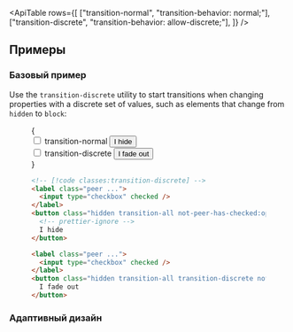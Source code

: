 

<ApiTable
  rows={[
    ["transition-normal", "transition-behavior: normal;"],
    ["transition-discrete", "transition-behavior: allow-discrete;"],
  ]}
/>

## Примеры

### Базовый пример

Use the `transition-discrete` utility to start transitions when changing properties with a discrete set of values, such as elements that change from `hidden` to `block`:

<Figure hint="Interact with the checkboxes to see the expected behavior">

<Example>
  {
    <div className="flex flex-col justify-around gap-8 text-sm leading-6 font-bold text-white sm:flex-row sm:gap-0">
      <div className="flex shrink-0 flex-col items-center sm:w-1/2">
        <label className="peer mb-3 inline-flex gap-2 text-center font-mono text-sm font-medium text-gray-500 select-none dark:text-gray-400">
          <input type="checkbox" defaultChecked />
          transition-normal
        </label>
        <button className="hidden rounded-md bg-violet-500 px-4 py-2 text-sm font-semibold text-white transition-all transition-normal duration-300 not-peer-has-checked:opacity-0 peer-has-checked:block">
          I hide
        </button>
      </div>
      <div className="flex shrink-0 flex-col items-center sm:w-1/2">
        <label className="peer mb-3 inline-flex gap-2 text-center font-mono text-sm font-medium text-gray-500 select-none dark:text-gray-400">
          <input type="checkbox" defaultChecked />
          transition-discrete
        </label>
        <button className="hidden rounded-md bg-violet-500 px-4 py-2 text-sm font-semibold text-white transition-all transition-discrete duration-300 not-peer-has-checked:opacity-0 peer-has-checked:block">
          I fade out
        </button>
      </div>
    </div>
  }
</Example>

```html
<!-- [!code classes:transition-discrete] -->
<label class="peer ...">
  <input type="checkbox" checked />
</label>
<button class="hidden transition-all not-peer-has-checked:opacity-0 peer-has-checked:block ...">
  <!-- prettier-ignore -->
  I hide
</button>

<label class="peer ...">
  <input type="checkbox" checked />
</label>
<button class="hidden transition-all transition-discrete not-peer-has-checked:opacity-0 peer-has-checked:block ...">
  I fade out
</button>
```

</Figure>

### Адаптивный дизайн

<ResponsiveDesign
  element="button"
  property="transition-behavior"
  defaultClass="transition-discrete"
  featuredClass="transition-normal"
/>
